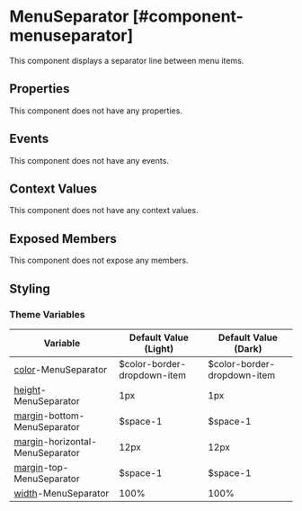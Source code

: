 
# MenuSeparator [#component-menuseparator]

This component displays a separator line between menu items.

## Properties

This component does not have any properties.

## Events

This component does not have any events.

## Context Values

This component does not have any context values.

## Exposed Members

This component does not expose any members.

## Styling



### Theme Variables

| Variable | Default Value (Light) | Default Value (Dark) |
| --- | --- | --- |
| [color](../styles-and-themes/common-units/#color)-MenuSeparator | $color-border-dropdown-item | $color-border-dropdown-item |
| [height](../styles-and-themes/common-units/#size-values)-MenuSeparator | 1px | 1px |
| [margin](../styles-and-themes/common-units/#size-values)-bottom-MenuSeparator | $space-1 | $space-1 |
| [margin](../styles-and-themes/common-units/#size-values)-horizontal-MenuSeparator | 12px | 12px |
| [margin](../styles-and-themes/common-units/#size-values)-top-MenuSeparator | $space-1 | $space-1 |
| [width](../styles-and-themes/common-units/#size-values)-MenuSeparator | 100% | 100% |

